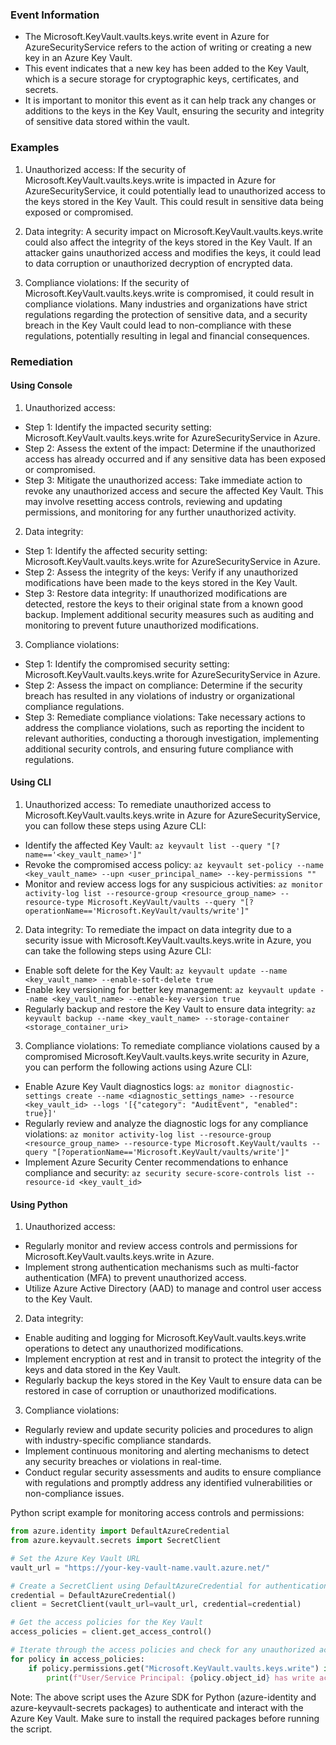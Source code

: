 
### Event Information

- The Microsoft.KeyVault.vaults.keys.write event in Azure for AzureSecurityService refers to the action of writing or creating a new key in an Azure Key Vault.
- This event indicates that a new key has been added to the Key Vault, which is a secure storage for cryptographic keys, certificates, and secrets.
- It is important to monitor this event as it can help track any changes or additions to the keys in the Key Vault, ensuring the security and integrity of sensitive data stored within the vault.


### Examples

1. Unauthorized access: If the security of Microsoft.KeyVault.vaults.keys.write is impacted in Azure for AzureSecurityService, it could potentially lead to unauthorized access to the keys stored in the Key Vault. This could result in sensitive data being exposed or compromised.

2. Data integrity: A security impact on Microsoft.KeyVault.vaults.keys.write could also affect the integrity of the keys stored in the Key Vault. If an attacker gains unauthorized access and modifies the keys, it could lead to data corruption or unauthorized decryption of encrypted data.

3. Compliance violations: If the security of Microsoft.KeyVault.vaults.keys.write is compromised, it could result in compliance violations. Many industries and organizations have strict regulations regarding the protection of sensitive data, and a security breach in the Key Vault could lead to non-compliance with these regulations, potentially resulting in legal and financial consequences.

### Remediation

#### Using Console

1. Unauthorized access:
- Step 1: Identify the impacted security setting: Microsoft.KeyVault.vaults.keys.write for AzureSecurityService in Azure.
- Step 2: Assess the extent of the impact: Determine if the unauthorized access has already occurred and if any sensitive data has been exposed or compromised.
- Step 3: Mitigate the unauthorized access: Take immediate action to revoke any unauthorized access and secure the affected Key Vault. This may involve resetting access controls, reviewing and updating permissions, and monitoring for any further unauthorized activity.

2. Data integrity:
- Step 1: Identify the affected security setting: Microsoft.KeyVault.vaults.keys.write for AzureSecurityService in Azure.
- Step 2: Assess the integrity of the keys: Verify if any unauthorized modifications have been made to the keys stored in the Key Vault.
- Step 3: Restore data integrity: If unauthorized modifications are detected, restore the keys to their original state from a known good backup. Implement additional security measures such as auditing and monitoring to prevent future unauthorized modifications.

3. Compliance violations:
- Step 1: Identify the compromised security setting: Microsoft.KeyVault.vaults.keys.write for AzureSecurityService in Azure.
- Step 2: Assess the impact on compliance: Determine if the security breach has resulted in any violations of industry or organizational compliance regulations.
- Step 3: Remediate compliance violations: Take necessary actions to address the compliance violations, such as reporting the incident to relevant authorities, conducting a thorough investigation, implementing additional security controls, and ensuring future compliance with regulations.

#### Using CLI

1. Unauthorized access: To remediate unauthorized access to Microsoft.KeyVault.vaults.keys.write in Azure for AzureSecurityService, you can follow these steps using Azure CLI:

- Identify the affected Key Vault: `az keyvault list --query "[?name=='<key_vault_name>']"`
- Revoke the compromised access policy: `az keyvault set-policy --name <key_vault_name> --upn <user_principal_name> --key-permissions ""`
- Monitor and review access logs for any suspicious activities: `az monitor activity-log list --resource-group <resource_group_name> --resource-type Microsoft.KeyVault/vaults --query "[?operationName=='Microsoft.KeyVault/vaults/write']"`

2. Data integrity: To remediate the impact on data integrity due to a security issue with Microsoft.KeyVault.vaults.keys.write in Azure, you can take the following steps using Azure CLI:

- Enable soft delete for the Key Vault: `az keyvault update --name <key_vault_name> --enable-soft-delete true`
- Enable key versioning for better key management: `az keyvault update --name <key_vault_name> --enable-key-version true`
- Regularly backup and restore the Key Vault to ensure data integrity: `az keyvault backup --name <key_vault_name> --storage-container <storage_container_uri>`

3. Compliance violations: To remediate compliance violations caused by a compromised Microsoft.KeyVault.vaults.keys.write security in Azure, you can perform the following actions using Azure CLI:

- Enable Azure Key Vault diagnostics logs: `az monitor diagnostic-settings create --name <diagnostic_settings_name> --resource <key_vault_id> --logs '[{"category": "AuditEvent", "enabled": true}]'`
- Regularly review and analyze the diagnostic logs for any compliance violations: `az monitor activity-log list --resource-group <resource_group_name> --resource-type Microsoft.KeyVault/vaults --query "[?operationName=='Microsoft.KeyVault/vaults/write']"`
- Implement Azure Security Center recommendations to enhance compliance and security: `az security secure-score-controls list --resource-id <key_vault_id>`

#### Using Python

1. Unauthorized access:
- Regularly monitor and review access controls and permissions for Microsoft.KeyVault.vaults.keys.write in Azure.
- Implement strong authentication mechanisms such as multi-factor authentication (MFA) to prevent unauthorized access.
- Utilize Azure Active Directory (AAD) to manage and control user access to the Key Vault.

2. Data integrity:
- Enable auditing and logging for Microsoft.KeyVault.vaults.keys.write operations to detect any unauthorized modifications.
- Implement encryption at rest and in transit to protect the integrity of the keys and data stored in the Key Vault.
- Regularly backup the keys stored in the Key Vault to ensure data can be restored in case of corruption or unauthorized modifications.

3. Compliance violations:
- Regularly review and update security policies and procedures to align with industry-specific compliance standards.
- Implement continuous monitoring and alerting mechanisms to detect any security breaches or violations in real-time.
- Conduct regular security assessments and audits to ensure compliance with regulations and promptly address any identified vulnerabilities or non-compliance issues.

Python script example for monitoring access controls and permissions:

```python
from azure.identity import DefaultAzureCredential
from azure.keyvault.secrets import SecretClient

# Set the Azure Key Vault URL
vault_url = "https://your-key-vault-name.vault.azure.net/"

# Create a SecretClient using DefaultAzureCredential for authentication
credential = DefaultAzureCredential()
client = SecretClient(vault_url=vault_url, credential=credential)

# Get the access policies for the Key Vault
access_policies = client.get_access_control()

# Iterate through the access policies and check for any unauthorized access
for policy in access_policies:
    if policy.permissions.get("Microsoft.KeyVault.vaults.keys.write") is not None:
        print(f"User/Service Principal: {policy.object_id} has write access to keys.")
```

Note: The above script uses the Azure SDK for Python (azure-identity and azure-keyvault-secrets packages) to authenticate and interact with the Azure Key Vault. Make sure to install the required packages before running the script.

